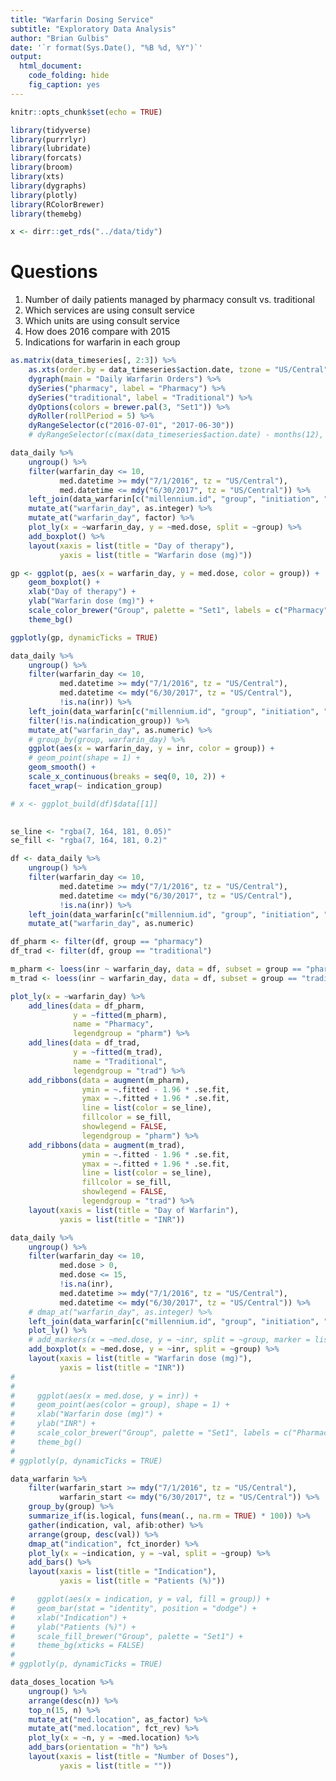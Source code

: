 ```yaml
---
title: "Warfarin Dosing Service"
subtitle: "Exploratory Data Analysis"
author: "Brian Gulbis"
date: '`r format(Sys.Date(), "%B %d, %Y")`'
output: 
  html_document:
    code_folding: hide
    fig_caption: yes
---
```


```r
knitr::opts_chunk$set(echo = TRUE)
```

```r
library(tidyverse)
library(purrrlyr)
library(lubridate)
library(forcats)
library(broom)
library(xts)
library(dygraphs)
library(plotly)
library(RColorBrewer)
library(themebg)

x <- dirr::get_rds("../data/tidy")
```

# Questions

1. Number of daily patients managed by pharmacy consult vs. traditional
1. Which services are using consult service
1. Which units are using consult service
1. How does 2016 compare with 2015
1. Indications for warfarin in each group

```r
as.matrix(data_timeseries[, 2:3]) %>% 
    as.xts(order.by = data_timeseries$action.date, tzone = "US/Central") %>%
    dygraph(main = "Daily Warfarin Orders") %>%
    dySeries("pharmacy", label = "Pharmacy") %>%
    dySeries("traditional", label = "Traditional") %>%
    dyOptions(colors = brewer.pal(3, "Set1")) %>%
    dyRoller(rollPeriod = 5) %>%
    dyRangeSelector(c("2016-07-01", "2017-06-30")) 
    # dyRangeSelector(c(max(data_timeseries$action.date) - months(12), max(data_timeseries$action.date)))
```


```r
data_daily %>%
    ungroup() %>%
    filter(warfarin_day <= 10,
           med.datetime >= mdy("7/1/2016", tz = "US/Central"),
           med.datetime <= mdy("6/30/2017", tz = "US/Central")) %>%
    left_join(data_warfarin[c("millennium.id", "group", "initiation", "indication_group")], by = "millennium.id") %>%
    mutate_at("warfarin_day", as.integer) %>%
    mutate_at("warfarin_day", factor) %>%
    plot_ly(x = ~warfarin_day, y = ~med.dose, split = ~group) %>%
    add_boxplot() %>%
    layout(xaxis = list(title = "Day of therapy"),
           yaxis = list(title = "Warfarin dose (mg)"))
```

```r
gp <- ggplot(p, aes(x = warfarin_day, y = med.dose, color = group)) +
    geom_boxplot() +
    xlab("Day of therapy") +
    ylab("Warfarin dose (mg)") +
    scale_color_brewer("Group", palette = "Set1", labels = c("Pharmacy", "Traditional")) +
    theme_bg()

ggplotly(gp, dynamicTicks = TRUE)
```

```r
data_daily %>%
    ungroup() %>%
    filter(warfarin_day <= 10,
           med.datetime >= mdy("7/1/2016", tz = "US/Central"),
           med.datetime <= mdy("6/30/2017", tz = "US/Central"),
           !is.na(inr)) %>%
    left_join(data_warfarin[c("millennium.id", "group", "initiation", "indication_group")], by = "millennium.id") %>%
    filter(!is.na(indication_group)) %>%
    mutate_at("warfarin_day", as.numeric) %>%
    # group_by(group, warfarin_day) %>%
    ggplot(aes(x = warfarin_day, y = inr, color = group)) +
    # geom_point(shape = 1) +
    geom_smooth() +
    scale_x_continuous(breaks = seq(0, 10, 2)) +
    facet_wrap(~ indication_group)

# x <- ggplot_build(df)$data[[1]]
    
```

```r
se_line <- "rgba(7, 164, 181, 0.05)"
se_fill <- "rgba(7, 164, 181, 0.2)"

df <- data_daily %>%
    ungroup() %>%
    filter(warfarin_day <= 10,
           med.datetime >= mdy("7/1/2016", tz = "US/Central"),
           med.datetime <= mdy("6/30/2017", tz = "US/Central"),
           !is.na(inr)) %>%
    left_join(data_warfarin[c("millennium.id", "group", "initiation", "indication_group")], by = "millennium.id") %>%
    mutate_at("warfarin_day", as.numeric) 

df_pharm <- filter(df, group == "pharmacy")
df_trad <- filter(df, group == "traditional")

m_pharm <- loess(inr ~ warfarin_day, data = df, subset = group == "pharmacy")
m_trad <- loess(inr ~ warfarin_day, data = df, subset = group == "traditional")

plot_ly(x = ~warfarin_day) %>%
    add_lines(data = df_pharm, 
              y = ~fitted(m_pharm), 
              name = "Pharmacy", 
              legendgroup = "pharm") %>%
    add_lines(data = df_trad, 
              y = ~fitted(m_trad), 
              name = "Traditional", 
              legendgroup = "trad") %>%
    add_ribbons(data = augment(m_pharm),
                ymin = ~.fitted - 1.96 * .se.fit,
                ymax = ~.fitted + 1.96 * .se.fit,
                line = list(color = se_line),
                fillcolor = se_fill,
                showlegend = FALSE,
                legendgroup = "pharm") %>%
    add_ribbons(data = augment(m_trad),
                ymin = ~.fitted - 1.96 * .se.fit,
                ymax = ~.fitted + 1.96 * .se.fit,
                line = list(color = se_line),
                fillcolor = se_fill,
                showlegend = FALSE,
                legendgroup = "trad") %>%
    layout(xaxis = list(title = "Day of Warfarin"),
           yaxis = list(title = "INR"))
```


```r
data_daily %>%
    ungroup() %>%
    filter(warfarin_day <= 10,
           med.dose > 0,
           med.dose <= 15,
           !is.na(inr),
           med.datetime >= mdy("7/1/2016", tz = "US/Central"),
           med.datetime <= mdy("6/30/2017", tz = "US/Central")) %>%
    # dmap_at("warfarin_day", as.integer) %>%
    left_join(data_warfarin[c("millennium.id", "group", "initiation", "indication_group")], by = "millennium.id") %>%
    plot_ly() %>%
    # add_markers(x = ~med.dose, y = ~inr, split = ~group, marker = list(symbol = "circle-open")) %>%
    add_boxplot(x = ~med.dose, y = ~inr, split = ~group) %>%
    layout(xaxis = list(title = "Warfarin dose (mg)"),
           yaxis = list(title = "INR"))
#     
#     
#     ggplot(aes(x = med.dose, y = inr)) +
#     geom_point(aes(color = group), shape = 1) +
#     xlab("Warfarin dose (mg)") +
#     ylab("INR") +
#     scale_color_brewer("Group", palette = "Set1", labels = c("Pharmacy", "Traditional")) +
#     theme_bg()
# 
# ggplotly(p, dynamicTicks = TRUE)
```

```r
data_warfarin %>%
    filter(warfarin_start >= mdy("7/1/2016", tz = "US/Central"),
           warfarin_start <= mdy("6/30/2017", tz = "US/Central")) %>%
    group_by(group) %>%
    summarize_if(is.logical, funs(mean(., na.rm = TRUE) * 100)) %>%
    gather(indication, val, afib:other) %>%
    arrange(group, desc(val)) %>%
    dmap_at("indication", fct_inorder) %>%
    plot_ly(x = ~indication, y = ~val, split = ~group) %>%
    add_bars() %>%
    layout(xaxis = list(title = "Indication"),
           yaxis = list(title = "Patients (%)"))

#     ggplot(aes(x = indication, y = val, fill = group)) +
#     geom_bar(stat = "identity", position = "dodge") +
#     xlab("Indication") +
#     ylab("Patients (%)") +
#     scale_fill_brewer("Group", palette = "Set1") +
#     theme_bg(xticks = FALSE)
# 
# ggplotly(p, dynamicTicks = TRUE)
```

```r
data_doses_location %>%
    ungroup() %>%
    arrange(desc(n)) %>%
    top_n(15, n) %>%
    mutate_at("med.location", as_factor) %>%
    mutate_at("med.location", fct_rev) %>%
    plot_ly(x = ~n, y = ~med.location) %>%
    add_bars(orientation = "h") %>%
    layout(xaxis = list(title = "Number of Doses"),
           yaxis = list(title = ""))
```

